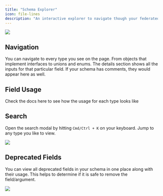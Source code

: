 ---
title: "Schema Explorer"
icon: file-lines
description: "An interactive explorer to navigate though your federated graph schema. It has built in search and usage tracking for every type in your schema"
---

<Frame caption="Schema Explorer">
  <img src="/images/studio/image-1.png" />
</Frame>


## Navigation

You can navigate to every type you see on the page. From objects that implement interfaces to unions and enums. The details section shows all the inputs for that particular field. If your schema has comments, they would appear here as well.

## Field Usage

Check the docs here to see how the usage for each type looks like

<CardGroup>
  <Card title="Schema Field Usage" href="/studio/analytics/schema-field-usage" icon="chart-line" horizontal />
</CardGroup>

## Search

Open the search modal by hitting `Cmd/Ctrl + K` on your keyboard. Jump to any type you like to view.

<Frame caption="The Schema Explorer: Search modal">
  <img src="/images/studio/image-2.png" />
</Frame>

## Deprecated Fields

You can view all deprecated fields in your schema in one place along with their usage. This helps to determine if it is safe to remove the field/argument.

<Frame caption="Deprecated Fields">
  <img src="/images/studio/image-3.png" />
</Frame>

